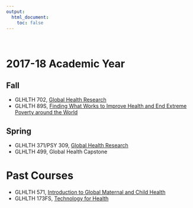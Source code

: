 ```yaml
---
output:
  html_document:
    toc: false
---
```


<br>

# 2017-18 Academic Year

## Fall

* GLHLTH 702, [Global Health Research](http://www.globalhealthresearch.co/)
* GLHLTH 89S, [Finding What Works to Improve Health and End Extreme Poverty around the World](http://ericpgreen.github.io/whatworks/index.html)

## Spring

* GLHLTH 371/PSY 309, [Global Health Research](http://www.globalhealthresearch.co/)
* GLHLTH 499, Global Health Capstone

# Past Courses

* GLHLTH 571, [Introduction to Global Maternal and Child Health](https://github.com/ericpgreen/MCH)
* GLHLTH 173FS, [Technology for Health](http://bit.ly/t4hsyllabus)